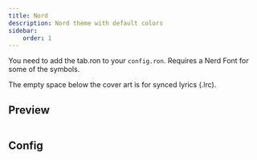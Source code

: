 ```yaml
---
title: Nord
description: Nord theme with default colors
sidebar:
    order: 1
---
```



You need to add the tab.ron to your `config.ron`.
Requires a Nerd Font for some of the symbols.

The empty space below the cover art is for synced lyrics (.lrc).

## Preview

<Image src={img1} width={800} alt="" />

## Config

<Code code={theme1} lang="rust" title="theme.ron" />

<Code code={theme2} lang="rust" title="tab.ron" />

